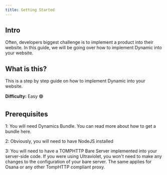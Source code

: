 ```yaml
---
title: Getting Started
---
```


## Intro

Often, developers biggest challenge is to implement a product into their website. In this guide, we will be going over how to implement Dynamic into your website.

## What is this?

This is a step by step guide on how to implement Dynamic into your website.

**Difficulty:** Easy 🟢

## Prerequisites

1: You will need Dynamics Bundle. You can read more about how to get a bundle here.

2: Obviously, you will need to have NodeJS installed

3: You will need to have a TOMPHTTP Bare Server implemented into your server-side code. If you were using Ultraviolet, you won't need to make any changes to the configuration of your bare server. The same applies for Osana or any other TompHTTP compliant proxy.
